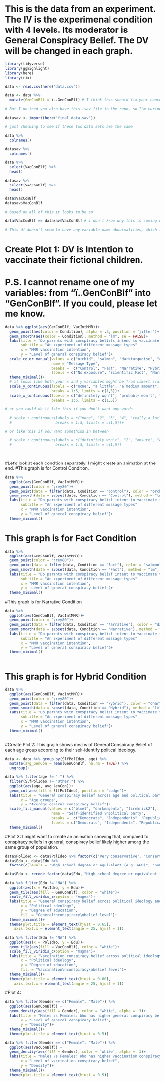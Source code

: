# This is the data from an experiment. The IV is the experimenal condition with 4 levels. Its moderator is General Conspiracy Belief. The DV will be changed in each graph.

```r
library(tidyverse)
library(gghighlight)
library(here)
library(rio)
```

```r
data <- read.csv(here("data.csv"))

data <- data %>% 
  mutate(GenConBlf = ï..GenConBlf) # I think this should fix your concern below about the variable name!

# But I noticed you also have this .sav file in the repo, so I'm curious to check that out as an alternative to the .csv.

datasav <- import(here("final_data.sav"))

# just checking to see if these two data sets are the same

data %>% 
  colnames()

datasav %>% 
  colnames()

data %>% 
  select(VacConBlf) %>% 
  head()

datasav %>% 
  select(VacConBlf) %>% 
  head()

data$VacConBlf
datasav$VacConBlf

# based on all of this it looks to be so

data$VacConBlf == datasav$VacConBlf # i don't know why this is coming up with F's when visual inspection looks like they're identical... i'm going to assume they're the same...?

# This df doesn't seem to have any variable name abnormalities, which is nice, but the main reason I like to use a .sav file over a .csv file is because it retains "attributes" about the variables, which can be really useful for things like knowing the exact question and sometimes for the names of factor levels, etc. But in this case it doesn't really matter which you use! Just thought I'd bring it up, though.

```

# Create Plot 1: DV is Intention to vaccinate their fictional children.
# P.S. I cannot rename one of my variables: from "ï..GenConBlf" into "GenConBlf". If you could, please let me know. 

```r
data %>% ggplot(aes(GenConBlf, VacIntMMR))+
  geom_point(aes(color = Condition), alpha = .3, position = "jitter")+ # jitter is totally optional here; I thought it was interesting to try out b/c it appeared a lot of the dots were overlapping each other and mixing colors, making it difficult to see the true density of the colors across the plot. i think you can also adjust the level of jittering to something lower if this feels a little misleading.
  geom_smooth(aes(color = Condition), method = "lm", se = FALSE)+
  labs(title = "Do parents with conspiracy beliefs intend to vaccinate their child?", # small edit here to wording
       subtitle = "An experiment of different message types",
       x = "MMR vaccination intention",
       y = "Level of general conspiracy belief")+
  scale_color_manual(values = c("orchid", "salmon", "darkturquoise", "chartreuse3"), # are these colorblind accessible?
                     name = "Message Type", 
                     breaks =  c("Control", "Fact", "Narrative", "Hybrid"),
                     labels = c("No exposure", "Scientific Fact", "Narrative", "Hybrid"))+
  theme_minimal()+
  # it looks like both your x and y variables might be from Likert scale items, so the numbers are only as meaningful as the word anchors behind them. it might be helpful for your audience to have the axes labelled with the actual response options
  scale_y_continuous(labels = c("none", "a little", "a medium amount", "kinda a lot", "really a lot"), # i made these up but you could fill this in with what they actually are
                     breaks = 1:5, limits = c(1,5))+
  scale_x_continuous(labels = c("definitely won't", "probably won't", "unsure", "probably will", "definitely will"),
                     breaks = 1:5, limits = c(1,5))

# or you could do it like this if you don't want any words

  # scale_y_continuous(labels = c("none", "2", "3", "4", "really a lot"),
  #                    breaks = 1:5, limits = c(1,5))+

# or like this if you want something in between

  # scale_x_continuous(labels = c("definitely won't", "2", "unsure", "4", "definitely will"),
  #                    breaks = 1:5, limits = c(1,5))

  
```

#Let's look at each condition separately. I might create an animation at the end.
#This graph is for Control Condition.
```r
data %>% 
  ggplot(aes(GenConBlf, VacIntMMR))+
  geom_point(color = "grey80")+
  geom_point(data = filter(data, Condition == "Control"), color = "orchid")+
  geom_smooth(data = subset(data, Condition == "Control"), method = "lm", color = "orchid", se = FALSE)+
  labs(title = "Do parents with conspiracy belief intent to vaccinate their child?",
       subtitle = "An experiment of different message types",
       x = "MMR vaccination intention",
       y = "Level of general conspiracy belief")+
  theme_minimal()
```

# This graph is for Fact Condition
```r
data %>% 
  ggplot(aes(GenConBlf, VacIntMMR))+
  geom_point(color = "grey80")+
  geom_point(data = filter(data, Condition == "Fact"), color = "salmon")+
  geom_smooth(data = subset(data, Condition == "Fact"), method = "lm", color = "salmon", se = FALSE)+
  labs(title = "Do parents with conspiracy belief intent to vaccinate their child?",
       subtitle = "An experiment of different message types",
       x = "MMR vaccination intention",
       y = "Level of general conspiracy belief")+
  theme_minimal()
```

#This graph is for Narrative Condition
```r
data %>% 
  ggplot(aes(GenConBlf, VacIntMMR))+
  geom_point(color = "grey80")+
  geom_point(data = filter(data, Condition == "Narrative"), color = "darkturquoise")+
  geom_smooth(data = subset(data, Condition == "Narrative"), method = "lm", color = "darkturquoise", se = FALSE)+
  labs(title = "Do parents with conspiracy belief intent to vaccinate their child?",
       subtitle = "An experiment of different message types",
       x = "MMR vaccination intention",
       y = "Level of general conspiracy belief")+
  theme_minimal()
  
```
# This graph is for Hybrid Condition
```r
data %>% 
  ggplot(aes(GenConBlf, VacIntMMR))+
  geom_point(color = "grey80")+
  geom_point(data = filter(data, Condition == "Hybrid"), color = "chartreuse3")+
  geom_smooth(data = subset(data, Condition == "Hybrid"), method = "lm", color = "chartreuse3", se = FALSE)+
  labs(title = "Do parents with conspiracy belief intent to vaccinate their child?",
       subtitle = "An experiment of different message types",
       x = "MMR vaccination intention",
       y = "Level of general conspiracy belief")+
  theme_minimal()
  
```


#Create Plot 2: This graph shows means of General Conspiracy Belief of each age group according to their self-identify political ideology.

```r
data <- data %>% group_by(SlfPolIdeo, age) %>% 
  mutate(avg_GenCon = mean(GenConBlf, na.rm = TRUE)) %>% 
  ungroup()
```


```r
data %>% filter(age != " ") %>% 
  filter(SlfPolIdeo != "Other:") %>% 
  ggplot(aes(age, avg_GenCon))+
  geom_col(aes(fill = SlfPolIdeo), position = "dodge")+
  labs(title = "General conspiracy belief across age and political party",
       x = "Age groups",
       y = "Average general conspiracy belief")+
  scale_fill_manual(values = c("blue1", "darkmagenta", "firebrick2"),
                     name = "Self-identified \npolitical party", 
                     breaks =  c("Democrats", "Independents", "Republicans"),
                     labels = c("Democrats", "Independents", "Republicans"))+
  theme_minimal()
```

#Plot 3: I might want to create an animation showing that, compared to conspiracy beliefs in general, conspiracy belief likely higher among the same group of population.

```r
data$PolIdeo <- data$PolIdeo %>% factor(c("Very conservative", "Conservative", "Neither liberal nor conservative", "Liberal", "Very liberal"))
data$Edu <- data$Edu %>% 
  factor(c(levels = "High school degree or equivalent (e.g. GED)", "Some college, no degree", "Associate degree (e.g. AA, AS)", "Bachelor's degree (e.g. BA, BS)", "Master's degree (e.g., MA, MS, MEd)"))
```

```r
data$Edu <- recode_factor(data$Edu, "High school degree or equivalent (e.g. GED)" = "High school degree", "Some college, no degree" = "Some College, no degree", "Associate degree (e.g. AA, AS)" = "Associate's degree", "Bachelor's degree (e.g. BA, BS)" = "Bachelor's degree", "Master's degree (e.g., MA, MS, MEd)" = "Master's degree")
```

```r
data %>% filter(Edu != "NA") %>%  
  ggplot(aes(x = PolIdeo, y = Edu))+
  geom_tile(aes(fill = GenConBlf), color = "white")+
  scale_fill_viridis_c(option = "magma")+
  labs(title = "General conspiracy belief across political ideology and education",
       x = "Political ideology",
       y = "Degree of education",
       fill = "General\nconspiracy\nbelief level")+
  theme_minimal()+
  theme(plot.title = element_text(hjust = 0.65),
    axis.text.x = element_text(angle = 25, hjust = 1))
```
```r
data %>% filter(Edu != "NA") %>%  
  ggplot(aes(x = PolIdeo, y = Edu))+
  geom_tile(aes(fill = VacConBlf), color = "white")+
  scale_fill_viridis_c(option = "magma")+
  labs(title = "Vaccination conspiracy belief across political ideology and education",
       x = "Political ideology",
       y = "Degree of education",
       fill = "Vaccination\nconspiracy\nbelief level")+
  theme_minimal()+
  theme(plot.title = element_text(hjust = 0.60),
    axis.text.x = element_text(angle = 25, hjust = 1))
```

#Plot 4:
```r
data %>% filter(Gender == c("Female", "Male")) %>% 
  ggplot(aes(GenConBlf)) +
  geom_density(aes(fill = Gender), color = "white", alpha = .3)+
  labs(title = "Males vs Females: Who has higher general conspiracy belief?",
       x = "Level of general conspiracy belief",
       y = "Density")+
  theme_minimal()+
  theme(plot.title = element_text(hjust = 0.5))
```

```r
data %>% filter(Gender == c("Female", "Male")) %>% 
  ggplot(aes(VacConBlf)) +
  geom_density(aes(fill = Gender), color = "white", alpha = .3)+
  labs(title = "Males vs Females: Who has higher vaccination conspiracy belief?",
       x = "Level of vaccination conspiracy belief",
       y = "Density")+
  theme_minimal()+
  theme(plot.title = element_text(hjust = 0.5))
```



